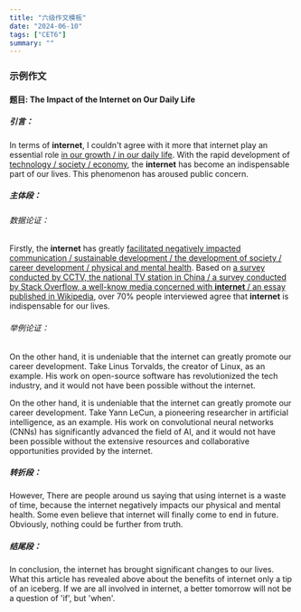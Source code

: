 ```yaml
---
title: "六级作文模板"
date: "2024-06-10"
tags: ["CET6"]
summary: ""
---
```


### 示例作文

#### 题目: The Impact of the Internet on Our Daily Life

##### 引言：
In terms of **internet**, I couldn't agree with it more that internet play an essential role <u>in our growth / in our daily life</u>. With the rapid development of <u>technology / society / economy</u>, the **internet** has become an indispensable part of our lives. This phenomenon has aroused public concern.

##### 主体段：
###### 数据论证：
Firstly, the **internet** has greatly <u>facilitated negatively impacted</u> <u>communication / sustainable development / the development of society / career development / physical and mental health</u>. Based on <u>a survey conducted by CCTV, the national TV station in China / a survey conducted by Stack Overflow, a well-know media concerned with **internet** / an essay published in Wikipedia</u>, over 70% people interviewed agree that **internet** is indispensable for our lives. 

###### 举例论证：
On the other hand, it is undeniable that the internet can greatly promote our career development. Take Linus Torvalds, the creator of Linux, as an example. His work on open-source software has revolutionized the tech industry, and it would not have been possible without the internet.

On the other hand, it is undeniable that the internet can greatly promote our career development. Take Yann LeCun, a pioneering researcher in artificial intelligence, as an example. His work on convolutional neural networks (CNNs) has significantly advanced the field of AI, and it would not have been possible without the extensive resources and collaborative opportunities provided by the internet.

##### 转折段：
However, There are people around us saying that using internet is a waste of time, because the internet negatively impacts our physical and mental health. Some even believe that internet will finally come to end in future. Obviously, nothing could be further from truth.

##### 结尾段：
In conclusion, the internet has brought significant changes to our lives. What this article has revealed above about the benefits of internet only a tip of an iceberg. If we are all involved in internet, a better tomorrow will not be a question of 'if', but 'when'.
